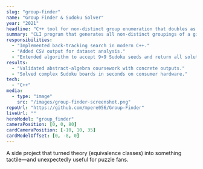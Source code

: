 ```yaml
---
slug: "group-finder"
name: "Group Finder & Sudoku Solver"
year: "2021"
headline: "C++ tool for non-distinct group enumeration that doubles as a Sudoku brute-solver"
summary: "CLI program that generates all non-distinct groupings of a given size; later adapted to enumerate valid Sudoku grids."
responsibilities:
  - "Implemented back-tracking search in modern C++."
  - "Added CSV output for dataset analysis."
  - "Extended algorithm to accept 9×9 Sudoku seeds and return all solutions."
results:
  - "Validated abstract-algebra coursework with concrete outputs."
  - "Solved complex Sudoku boards in seconds on consumer hardware."
tech:
  - "C++"
media:
  - type: "image"
    src: "/images/group-finder-screenshot.png"
repoUrl: "https://github.com/mpere056/Group-Finder"
liveUrl: ""
heroModel: "group_finder"
cameraPosition: [0, 0, 80]
cardCameraPosition: [-10, 10, 35]
cardModelOffset: [0, -8, 0]
---
```

A side project that turned theory (equivalence classes) into something tactile—and unexpectedly useful for puzzle fans.
